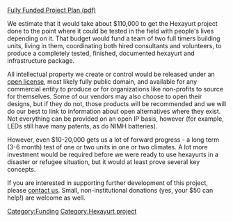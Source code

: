 {{Hexayurt header}}

[http://howtolivewiki.com/en/Image:Fully_Funded_Hexayurt_Project_Plan.pdf Fully Funded Project Plan (pdf)]

We estimate that it would take about $110,000 to get the Hexayurt project done to the point where it could be tested in the field with people's lives depending on it. That budget would fund a team of two full timers building units, living in them, coordinating both hired consultants and volunteers, to produce a completely tested, finished, documented hexayurt and infrastructure package.

All intellectual property we create or control would be released under an [[open license]], most likely fully public domain, and available for any commercial entity to produce or for organizations like non-profits to source for themselves. Some of our vendors may also choose to open their designs, but if they do not, those products will be recommended and we will do our best to link to information about open alternatives where they exist. Not everything can be provided on an open IP basis, however (for example, LEDs still have many patents, as do NIMH batteries).

However, even $10-20,000 gets us a lot of forward progress - a long term (3-6 month) test of one or two units in one or two climates. A lot more investment would be required before we were ready to use hexayurts in a disaster or refugee situation, but it would at least prove several key concepts.

If you are interested in supporting further development of this project, please [[hexayurt contact|contact us]]. Small, non-institutional donations (yes, your $50 can help!) are welcome as well.

[[Category:Funding]]
[[Category:Hexayurt project]]